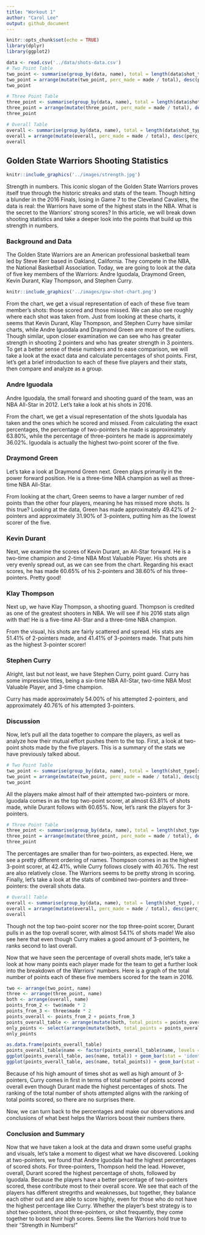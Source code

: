```yaml
---
title: "Workout 1"
author: "Carol Lee"
output: github_document
---
```


```r
knitr::opts_chunk$set(echo = TRUE)
library(dplyr)
library(ggplot2)
```

```r
data <- read.csv('../data/shots-data.csv')
# Two Point Table
two_point <- summarise(group_by(data, name), total = length(data$shot_type[shot_type == '2PT Field Goal']), made = length(data$shot_type[shot_type == '2PT Field Goal' & shot_made_flag == 'shot_yes']))
two_point = arrange(mutate(two_point, perc_made = made / total), desc(perc_made))
two_point

# Three Point Table
three_point <- summarise(group_by(data, name), total = length(data$shot_type[shot_type == '3PT Field Goal']), made = length(data$shot_type[shot_type == '3PT Field Goal' & shot_made_flag == 'shot_yes']))
three_point = arrange(mutate(three_point, perc_made = made / total), desc(perc_made))
three_point

# Overall Table
overall <- summarise(group_by(data, name), total = length(data$shot_type), made = length(data$shot_type[shot_made_flag == 'shot_yes']))
overall = arrange(mutate(overall, perc_made = made / total), desc(perc_made))
overall
```

## Golden State Warriors Shooting Statistics

```r
knitr::include_graphics('../images/strength.jpg')
```

Strength in numbers. This iconic slogan of the Golden State Warriors proves itself true through the historic streaks and stats of the team. Though hitting a blunder in the 2016 Finals, losing in Game 7 to the Cleveland Cavaliers, the data is real: the Warriors have some of the highest stats in the NBA. What is the secret to the Warriors' strong scores? In this article, we will break down shooting statistics and take a deeper look into the points that build up this strength in numbers.

### Background and Data

The Golden State Warriors are an American professional basketball team led by Steve Kerr based in Oakland, California. They compete in the NBA, the National Basketball Association. Today, we are going to look at the data of five key members of the Warriors: Andre Iguodala, Draymond Green, Kevin Durant, Klay Thompson, and Stephen Curry.

```r
knitr::include_graphics('../images/gsw-shot-chart.png')
```

From the chart, we get a visual representation of each of these five team member's shots: those scored and those missed. We can also see roughly where each shot was taken from. Just from looking at these charts, it seems that Kevin Durant, Klay Thompson, and Stephen Curry have similar charts, while Andre Iguodala and Draymond Green are more of the outliers. Though similar, upon closer examination we can see who has greater strength in shooting 2 pointers and who has greater strength in 3 pointers. To get a better sense of these numbers and to ease comparison, we will take a look at the exact data and calculate percentages of shot points. First, let's get a brief introduction to each of these five players and their stats, then compare and analyze as a group.

### Andre Iguodala

Andre Iguodala, the small forward and shooting guard of the team, was an NBA All-Star in 2012. Let's take a look at his shots in 2016.

From the chart, we get a visual representation of the shots Iguodala has taken and the ones which he scored and missed. From calculating the exact percentages, the percentage of two-pointers he made is approximately 63.80%, while the percentage of three-pointers he made is approximately 36.02%. Iguodala is actually the highest two-point scorer of the five. 

### Draymond Green
Let's take a look at Draymond Green next. Green plays primarily in the power forward position. He is a three-time NBA champion as well as three-time NBA All-Star. 

From looking at the chart, Green seems to have a larger number of red points than the other four players, meaning he has missed more shots. Is this true? Looking at the data, Green has made approximately 49.42% of 2-pointers and approximately 31.90% of 3-pointers, putting him as the lowest scorer of the five.

### Kevin Durant
Next, we examine the scores of Kevin Durant, an All-Star forward. He is a two-time champion and 2-time NBA Most Valuable Player. His shots are very evenly spread out, as we can see from the chart. Regarding his exact scores, he has made 60.65% of his 2-pointers and 38.60% of his three-pointers. Pretty good!

### Klay Thompson
Next up, we have Klay Thompson, a shooting guard. Thompson is credited as one of the greatest shooters in NBA. We will see if his 2016 stats align with that! He is a five-time All-Star and a three-time NBA champion.

From the visual, his shots are fairly scattered and spread. His stats are 51.41% of 2-pointers made, and 41.41% of 3-pointers made. That puts him as the highest 3-pointer scorer!

### Stephen Curry
Alright, last but not least, we have Stephen Curry, point guard. Curry has some impressive titles, being a six-time NBA All-Star, two-time NBA Most Valuable Player, and 3-time champion.

Curry has made approximately 54.00% of his attempted 2-pointers, and approximately 40.76% of his attempted 3-pointers.

### Discussion
Now, let's pull all the data together to compare the players, as well as analyze how their mutual effort pushes them to the top. First, a look at two-point shots made by the five players. This is a summary of the stats we have previously talked about.
```r
# Two Point Table
two_point <- summarise(group_by(data, name), total = length(shot_type[shot_type == '2PT Field Goal']), made = length(shot_type[shot_type == '2PT Field Goal' & shot_made_flag == 'shot_yes']))
two_point = arrange(mutate(two_point, perc_made = made / total), desc(perc_made))
two_point
```
All the players make almost half of their attempted two-pointers or more. Iguodala comes in as the top two-point scorer, at almost 63.81% of shots made, while Durant follows with 60.65%. Now, let's rank the players for 3-pointers.
```r
# Three Point Table
three_point <- summarise(group_by(data, name), total = length(shot_type[shot_type == '3PT Field Goal']), made = length(shot_type[shot_type == '3PT Field Goal' & shot_made_flag == 'shot_yes']))
three_point = arrange(mutate(three_point, perc_made = made / total), desc(perc_made))
three_point
```
The percentages are smaller than for two-pointers, as expected. Here, we see a pretty different ordering of names. Thompson comes in as the highest 3-point scorer, at 42.41%, while Curry follows closely with 40.76%. The rest are also relatively close. The Warriors seems to be pretty strong in scoring. Finally, let's take a look at the stats of combined two-pointers and three-pointers: the overall shots data.

```r
# Overall Table
overall <- summarise(group_by(data, name), total = length(shot_type), made = length(shot_type[shot_made_flag == 'shot_yes']))
overall = arrange(mutate(overall, perc_made = made / total), desc(perc_made))
overall
```
Though not the top two-point scorer nor the top three-point scorer, Durant pulls in as the top overall scorer, with almost 54.1% of shots made! We also see here that even though Curry makes a good amount of 3-pointers, he ranks second to last overall. 

Now that we have seen the percentage of overall shots made, let's take a look at how many points each player made for the team to get a further look into the breakdown of the Warriors' numbers. Here is a graph of the total number of points each of these five members scored for the team in 2016.
```r
two <- arrange(two_point, name)
three <- arrange(three_point, name)
both <- arrange(overall, name)
points_from_2 <- two$made * 2
points_from_3 <- three$made * 2
points_overall <- points_from_2 + points_from_3
points_overall_table <- arrange(mutate(both, total_points = points_overall), desc(points_overall))
only_points <- select(arrange(mutate(both, total_points = points_overall), desc(points_overall)), name, total_points)
only_points
```
```r
as.data.frame(points_overall_table)
points_overall_table$name <- factor(points_overall_table$name, levels = points_overall_table$name[order(points_overall_table$total_points)])
ggplot(points_overall_table, aes(name, total)) + geom_bar(stat = 'identity') + coord_flip() + xlab('Player') + ylab('Total Shots') + ggtitle('Total Shots Attempted (2016)')
ggplot(points_overall_table, aes(name, total_points)) + geom_bar(stat = 'identity') + coord_flip() + xlab('Player') + ylab('Total Points Scored') + ggtitle('Total Points Scored (2016)')
```

Because of his high amount of times shot as well as high amount of 3-pointers, Curry comes in first in terms of total number of points scored overall even though Durant made the highest percentages of shots. The ranking of the total number of shots attempted aligns with the ranking of total points scored, so there are no surprises there. 

Now, we can turn back to the percentages and make our observations and conclusions of what best helps the Warriors boost their numbers there.

### Conclusion and Summary
Now that we have taken a look at the data and drawn some useful graphs and visuals, let's take a moment to digest what we have discovered. Looking at two-pointers, we found that Andre Iguodala had the highest percentages of scored shots. For three-pointers, Thompson held the lead. However, overall, Durant scored the highest percentage of shots, followed by Iguodala. Because the players have a better percentage of two-pointers scored, these contribute most to their overall score. We see that each of the players has different stregnths and weaknesses, but together, they balance each other out and are able to score highly, even for those who do not have the highest percentage like Curry. Whether the player's best strategy is to shot two-pointers, shoot three-pointers, or shot frequently, they come together to boost their high scores. Seems like the Warriors hold true to their "Strength in Numbers!"


